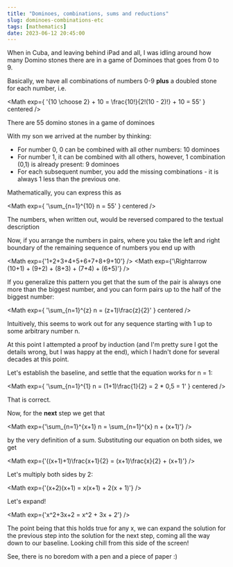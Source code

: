 ```yaml
---
title: "Dominoes, combinations, sums and reductions"
slug: dominoes-combinations-etc
tags: [mathematics]
date: 2023-06-12 20:45:00
---
```


When in Cuba, and leaving behind iPad and all, I was idling around how many Domino stones there are in a game of Dominoes that goes from 0 to 9.

Basically, we have all combinations of numbers 0-9 **plus** a doubled stone for each number, i.e.

<Math exp={
    '{10 \\choose 2} + 10 = \\frac{10!}{2!(10 - 2)!} + 10 = 55'
    } centered />
<figcaption>There are 55 domino stones in a game of dominoes</figcaption>

With my son we arrived at the number by thinking:

* For number 0, 0 can be combined with all other numbers: 10 dominoes
* For number 1, it can be combined with all others, however, 1 combination (0,1) is already present: 9 dominoes
* For each subsequent number, you add the missing combinations - it is always 1 less than the previous one.

Mathematically, you can express this as

<Math exp={
    '\\sum_{n=1}^{10} n = 55'
    } centered />
<figcaption>The numbers, when written out, would be reversed compared to the textual description</figcaption>

Now, if you arrange the numbers in pairs, where you take the left and right boundary of the remaining sequence of numbers you end up with

<Math exp={'1+2+3+4+5+6+7+8+9+10'} />
<Math exp={'\\Rightarrow (10+1) + (9+2) + (8+3) + (7+4) + (6+5)'} />

If you generalize this pattern you get that the sum of the pair is always one more than the biggest number, and you can form pairs up to the half of the biggest number:

<Math exp={
    '\\sum_{n=1}^{z} n = (z+1)\\frac{z}{2}'
    } centered />

Intuitively, this seems to work out for any sequence starting with 1 up to some arbitrary number n.

At this point I attempted a proof by induction (and I'm pretty sure I got the details wrong, but I was happy at the end), which
I hadn't done for several decades at this point.

Let's establish the baseline, and settle that the equation works for n = 1:

<Math exp={
    '\\sum_{n=1}^{1} n = (1+1)\\frac{1}{2} = 2 * 0,5 = 1'
    } centered />

That is correct.

Now, for the **next** step we get that

<Math exp={'\\sum_{n=1}^{x+1} n = \\sum_{n=1}^{x} n + (x+1)'}  />

by the very definition of a sum. Substituting our equation on both sides, we get

<Math exp={'((x+1)+1)\\frac{x+1}{2} = (x+1)\\frac{x}{2} + (x+1)'}  />

Let's multiply both sides by 2:

<Math exp={'(x+2)(x+1) = x(x+1) + 2(x + 1)'}  />

Let's expand!

<Math exp={'x^2+3x+2 = x^2 + 3x + 2'}  />

The point being that this holds true for any x, we can expand the solution for the previous step into the solution for the next step,
coming all the way down to our baseline.
Looking chill from this side of the screen!

See, there is no boredom with a pen and a piece of paper :)